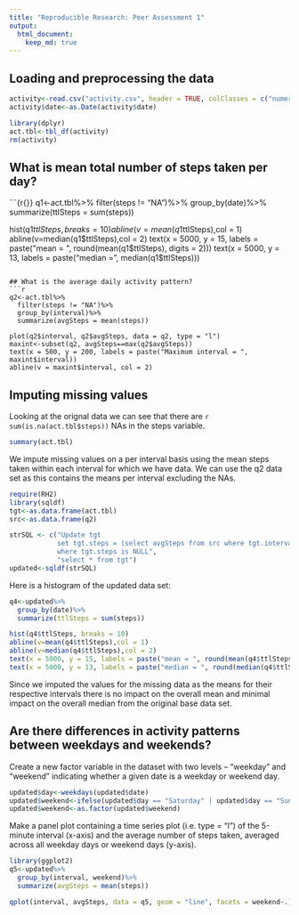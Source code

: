 ```yaml
---
title: "Reproducible Research: Peer Assessment 1"
output: 
  html_document:
    keep_md: true
---
```



## Loading and preprocessing the data
```r
activity<-read.csv("activity.csv", header = TRUE, colClasses = c("numeric", "character", "numeric"), na.strings = "NA")
activity$date<-as.Date(activity$date)

library(dplyr)
act.tbl<-tbl_df(activity)
rm(activity)
```


## What is mean total number of steps taken per day?
```{r{}}
q1<-act.tbl%>%
  filter(steps != "NA")%>%
  group_by(date)%>%
  summarize(ttlSteps = sum(steps))

hist(q1$ttlSteps, breaks = 10)
abline(v=mean(q1$ttlSteps),col = 1)
abline(v=median(q1$ttlSteps),col = 2)
text(x = 5000, y = 15, labels = paste("mean = ", round(mean(q1$ttlSteps), digits = 2)))
text(x = 5000, y = 13, labels = paste("median = ", median(q1$ttlSteps)))
```

## What is the average daily activity pattern?
```r
q2<-act.tbl%>%
  filter(steps != "NA")%>%
  group_by(interval)%>%
  summarize(avgSteps = mean(steps))

plot(q2$interval, q2$avgSteps, data = q2, type = "l")
maxint<-subset(q2, avgSteps==max(q2$avgSteps))
text(x = 500, y = 200, labels = paste("Maximum interval = ", maxint$interval))
abline(v = maxint$interval, col = 2)
```


## Imputing missing values
Looking at the orignal data we can see that there are `r sum(is.na(act.tbl$steps))` NAs in the steps variable.
```r
summary(act.tbl)
```
We impute missing values on a per interval basis using the mean steps taken within each interval for which we have data.  We can use the q2 data set as this contains the means per interval excluding the NAs.

```r
require(RH2)
library(sqldf)
tgt<-as.data.frame(act.tbl)
src<-as.data.frame(q2)

strSQL <- c("Update tgt
            set tgt.steps = (select avgSteps from src where tgt.interval = src.interval)
            where tgt.steps is NULL",
            "select * from tgt")
updated<-sqldf(strSQL)
```

Here is a histogram of the updated data set:
```r
q4<-updated%>%
  group_by(date)%>%
  summarize(ttlSteps = sum(steps))

hist(q4$ttlSteps, breaks = 10)
abline(v=mean(q4$ttlSteps),col = 1)
abline(v=median(q4$ttlSteps),col = 2)
text(x = 5000, y = 15, labels = paste("mean = ", round(mean(q4$ttlSteps), digits = 2)))
text(x = 5000, y = 13, labels = paste("median = ", round(median(q4$ttlSteps), digits = 2)))
```

Since we imputed the values for the missing data as the means for their respective intervals there is no impact on the overall mean and minimal impact on the overall median from the original base data set.

## Are there differences in activity patterns between weekdays and weekends?
Create a new factor variable in the dataset with two levels – “weekday” and “weekend” indicating whether a given date is a weekday or weekend day.

```r
updated$day<-weekdays(updated$date)
updated$weekend<-ifelse(updated$day == "Saturday" | updated$day == "Sunday","weekend", "weekday")
updated$weekend<-as.factor(updated$weekend)
```

Make a panel plot containing a time series plot (i.e. type = "l") of the 5-minute interval (x-axis) and the average number of steps taken, averaged across all weekday days or weekend days (y-axis). 

```r
library(ggplot2)
q5<-updated%>%
  group_by(interval, weekend)%>%
  summarize(avgSteps = mean(steps))

qplot(interval, avgSteps, data = q5, geom = "line", facets = weekend~.)
```
